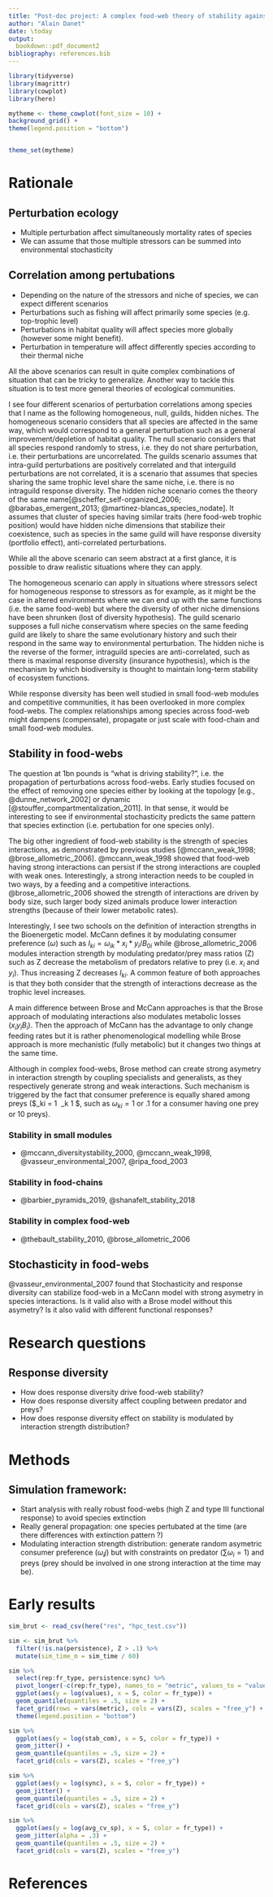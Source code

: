 ```yaml
---
title: "Post-doc project: A complex food-web theory of stability against perturbation"
author: "Alain Danet"
date: \today
output:
  bookdown::pdf_document2
bibliography: references.bib
---
```


```r
library(tidyverse)
library(magrittr)
library(cowplot)
library(here)

mytheme <- theme_cowplot(font_size = 10) +
background_grid() +
theme(legend.position = "bottom")


theme_set(mytheme)
```


# Rationale


## Perturbation ecology

- Multiple perturbation affect simultaneously mortality rates of species
- We can assume that those multiple stressors can be summed into environmental
  stochasticity

## Correlation among pertubations

- Depending on the nature of the stressors and niche of species, we can expect
  different scenarios
- Perturbations such as fishing will affect primarily some species (e.g.
  top-trophic level)
- Perturbations in habitat quality will affect species more globally
  (however some might benefit).
- Perturbation in temperature will affect differently species according to their thermal niche

All the above scenarios can result in quite complex combinations of situation
that can be tricky to generalize. Another way to tackle this situation is to
test more general theories of ecological communities.

I see four different scenarios of perturbation correlations among species that I
name as the following homogeneous, null, guilds, hidden niches. The homogeneous
scenario considers that all species are affected in the same way, which would
correspond to a general perturbation such as a general improvement/depletion of
habitat quality. The null scenario considers that all species respond randomly
to stress, i.e. they do not share perturbation, i.e. their perturbations are
uncorrelated. The guilds scenario assumes that intra-guild perturbations are
positively correlated and that interguild perturbations are not correlated, it
is a scenario that assumes that species sharing the same trophic level share the
same niche, i.e. there is no intraguild response diversity. The hidden niche
scenario comes the theory of the same name[@scheffer_self-organized_2006;
@barabas_emergent_2013; @martinez-blancas_species_nodate]. It assumes that
cluster of species having similar traits (here food-web trophic position) would
have hidden niche dimensions that stabilize their coexistence, such as species
in the same guild will have response diversity (portfolio effect),
anti-correlated perturbations.

While all the above scenario can seem abstract at a first glance, it is possible
to draw realistic situations where they can apply.

The homogeneous scenario can apply in situations where stressors select for
homogeneous response to stressors as for example, as it might be the case in
altered environments where we can end up with the same functions (i.e. the same
food-web) but where the diversity of other niche dimensions have been shrunken
(lost of diversity hypothesis). The guild scenario supposes a full niche
conservatism where species on the same feeding guild are likely to share the
same evolutionary history and such their respond in the same way to
environmental perturbation. The hidden niche is the reverse of the former,
intraguild species are anti-correlated, such as there is maximal response
diversity (insurance hypothesis), which is the mechanism by which biodiversity
is thought to maintain long-term stability of ecosystem functions.

While response diversity has been well studied in small food-web modules and
competitive communities, it has been overlooked in more complex food-webs. The
complex relationships among species across food-web might dampens (compensate),
propagate or just scale with food-chain and small food-web modules.

## Stability in food-webs

The question at 1bn pounds is "what is driving stability?", i.e. the propagation
of perturbations across food-webs. Early studies focused on the effect of
removing one species either by looking at the topology [e.g.,
@dunne_network_2002] or dynamic [@stouffer_compartmentalization_2011]. In that
sense, it would be interesting to see if environmental stochasticity predicts the same
pattern that species extinction (i.e. pertubation for one species only).

The big other ingredient of food-web stability is the strength of species
interactions, as demonstrated by previous studies [@mccann_weak_1998;
@brose_allometric_2006]. @mccann_weak_1998 showed that food-web having strong
interactions can persist if the strong interactions are coupled with weak ones.
Interestingly, a strong interaction needs to be coupled in two ways, by a
feeding and a competitive interactions. @brose_allometric_2006 showed the
strength of interactions are driven by body size, such larger body sized animals
produce lower interaction strengths (because of their lower metabolic rates).

Interestingly, I see two schools on the definition of interaction strengths in
the Bioenergetic model. McCann defines it by modulating consumer preference
($\omega$) such as $I_{ki} = \omega_{ik}* x_i * y_i / B_{0i}$ while
@brose_allometric_2006 modules interaction strength by modulating predator/prey
mass ratios (Z) such as Z decrease the metabolism of predators
relative to prey (i.e. $x_i$ and $y_i$). Thus increasing Z decreases $I_{ki}$.
A common feature of both approaches is that they both consider that the strength
of interactions decrease as the trophic level increases.

A main difference between Brose and McCann approaches is that the Brose
approach of modulating interactions also modulates metabolic losses ($x_iy_iB_i$).
Then the approach of McCann has the advantage to only change feeding rates but
it is rather phenomenological modelling while Brose approach is more mechanistic
(fully metabolic) but it changes two things at the same time.

Although in complex food-webs, Brose method can create strong asymetry in
interaction strength by coupling specialists and generalists, as they
respectively generate strong and weak interactions. Such mechanism is
triggered by the fact that consumer preference is equally shared among preys
($\omega_ki = 1 \ \sum_k 1 $, such as $\omega_{ki} = 1$ or .1 for a consumer
having one prey or 10 preys).


### Stability in small modules

- @mccann_diversitystability_2000, @mccann_weak_1998,
  @vasseur_environmental_2007, @ripa_food_2003

### Stability in food-chains

- @barbier_pyramids_2019, @shanafelt_stability_2018

### Stability in complex food-web

- @thebault_stability_2010, @brose_allometric_2006

## Stochasticity in food-webs

@vasseur_environmental_2007 found that Stochasticity and response diversity can
stabilize food-web in a McCann model with strong asymetry in species interactions.
Is it valid also with a Brose model without this asymetry? Is it also valid with
different functional responses?

# Research questions

## Response diversity

- How does response diversity drive food-web stability?
- How does response diversity affect coupling between predator and preys?
- How does response diversity effect on stability is modulated by interaction strength
  distribution?

# Methods

## Simulation framework:

- Start analysis with really robust food-webs (high Z and type III functional
  response) to avoid species extinction
- Really general propagation: one species pertubated at the time (are there
  differences with extinction pattern ?)
- Modulating interaction strength distribution: generate random asymetric
  consumer preference ($\omega_ij$) but with constraints on predator
  ($\sum\omega_i = 1$) and preys (prey should be involved in one strong
  interaction at the time may be).

# Early results

```r
sim_brut <- read_csv(here("res", "hpc_test.csv"))

sim <- sim_brut %>%
  filter(!is.na(persistence), Z > .1) %>%
  mutate(sim_time_m = sim_time / 60)
```

```r
sim %>%
  select(rep:fr_type, persistence:sync) %>%
  pivot_longer(-c(rep:fr_type), names_to = "metric", values_to = "values") %>%
  ggplot(aes(y = log(values), x = S, color = fr_type)) +
  geom_quantile(quantiles = .5, size = 2) +
  facet_grid(rows = vars(metric), cols = vars(Z), scales = "free_y") +
  theme(legend.position = "bottom")
```

```r
sim %>%
  ggplot(aes(y = log(stab_com), x = S, color = fr_type)) +
  geom_jitter() +
  geom_quantile(quantiles = .5, size = 2) +
  facet_grid(cols = vars(Z), scales = "free_y")
```

```r
sim %>%
  ggplot(aes(y = log(sync), x = S, color = fr_type)) +
  geom_jitter() +
  geom_quantile(quantiles = .5, size = 2) +
  facet_grid(cols = vars(Z), scales = "free_y")
```


```r
sim %>%
  ggplot(aes(y = log(avg_cv_sp), x = S, color = fr_type)) +
  geom_jitter(alpha = .3) +
  geom_quantile(quantiles = .5, size = 2) +
  facet_grid(cols = vars(Z), scales = "free_y")
```



# References {-}

